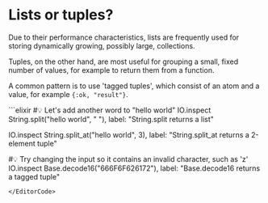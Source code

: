 
# Lists or tuples?

Due to their performance characteristics, lists are frequently used for storing dynamically growing, possibly large, collections.

Tuples, on the other hand, are most useful for grouping a small, fixed number of values, for example to return them from a function.

A common pattern is to use 'tagged tuples', which consist of an atom and a value, for example `{:ok, "result"}`.

<EditorCode>
```elixir
#💡 Let's add another word to "hello world"
IO.inspect String.split("hello world", " "), label: "String.split returns a list"

IO.inspect String.split_at("hello world", 3), label: "String.split_at returns a 2-element tuple"

#💡 Try changing the input so it contains an invalid character, such as 'z'
IO.inspect Base.decode16("666F6F626172"), label: "Base.decode16 returns a tagged tuple"
```
</EditorCode>
